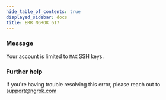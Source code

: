 ```yaml
---
hide_table_of_contents: true
displayed_sidebar: docs
title: ERR_NGROK_617
---
```




### Message

Your account is limited to `MAX` SSH keys.

<ErrorDetails error="err_ngrok_617" />

### Further help

If you're having trouble resolving this error, please reach out to [support@ngrok.com](mailto:support@ngrok.com?subject=Help%20with%20ERR_NGROK_617)
